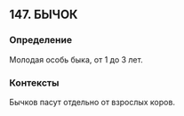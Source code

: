## 147. БЫЧОК
### Определение
Молодая особь быка, от 1 до 3 лет.

### Контексты
Бычков пасут отдельно от взрослых коров.

